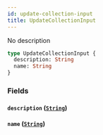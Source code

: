 ```yaml
---
id: update-collection-input
title: UpdateCollectionInput
---
```


No description

```graphql
type UpdateCollectionInput {
  description: String
  name: String
}
```

### Fields

#### `description` ([`String`](/graphql/scalars/string))

#### `name` ([`String`](/graphql/scalars/string))

